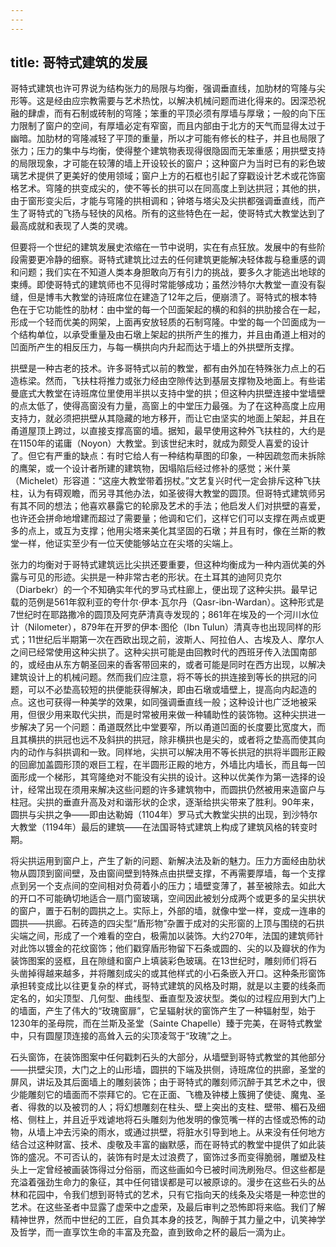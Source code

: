 ```yaml
---
---
---
```

title: 哥特式建筑的发展
---




哥特式建筑也许可界说为结构张力的局限与均衡，强调垂直线，加肋材的穹隆与尖形等。这是经由应宗教需要与艺术热忱，以解决机械问题而进化得来的。因深恐祝融的肆虐，而有石制或砖制的穹隆；笨重的平顶必须有厚墙与厚墩；一般的向下压力限制了窗户的空间，有厚墙必定有窄窗，而且内部由于北方的天气而显得太过于幽暗。加肋材的穹隆减轻了平顶的重量，所以才可能有修长的柱子，并且也局限了张力；压力的集中与均衡，使得整个建筑物表现得很隐固而无笨重感；用拱壁支持的局限现象，才可能在较薄的墙上开设较长的窗户；这种窗户为当时已有的彩色玻璃艺术提供了更美好的使用领域；窗户上方的石框也引起了穿戳设计艺术或花饰窗格艺术。穹隆的拱变成尖的，使不等长的拱可以在同高度上到达拱冠；其他的拱，由于窗形变尖后，才能与穹隆的拱相调和；钟塔与塔尖及尖拱都强调垂直线，而产生了哥特式的飞扬与轻快的风格。所有的这些特色在一起，使哥特式大教堂达到了最高成就和表现了人类的灵魂。

但要将一个世纪的建筑发展史浓缩在一节中说明，实在有点狂放。发展中的有些阶段需要更冷静的细察。哥特式建筑比过去的任何建筑更能解决轻体裁与稳重感的调和问题；我们实在不知道人类本身胆敢向万有引力的挑战，要多久才能逃出地球的束缚。即使哥特式的建筑师也不见得时常能够成功；虽然沙特尔大教堂一直没有裂缝，但是博韦大教堂的诗班席位在建造了12年之后，便崩溃了。哥特式的根本特色在于它功能性的肋材：由中堂的每一个凹面架起的横的和斜的拱肋接合在一起，形成一个轻而优美的网架，上面再安放轻质的石制穹隆。中堂的每一个凹面成为一个结构单位，以承受重量及由石墩上架起的拱所产生的推力，并且由甬道上相对的凹面所产生的相反压力，与每一横拱向内升起而达于墙上的外拱壁所支撑。

拱壁是一种古老的技术。许多哥特式以前的教堂，都有由外加在特殊张力点上的石造栋梁。然而，飞扶柱将推力或张力经由空隙传达到基层支撑物及地面上。有些诺曼底式大教堂在诗班席位里使用半拱以支持中堂的拱；但这种内拱壁连接中堂墙壁的点太低了，使得高窗没有力量，高窗上的中堂压力最强。为了在这种高度上应用支持力，就必须把拱壁从其隐藏的地方移开，而让它由坚实的地面上架起，并且在甬道屋顶上跨过，以直接支撑高窗的墙。据知，最早使用这种外飞扶柱的，大约是在1150年的诺庸（Noyon）大教堂。到该世纪末时，就成为颇受人喜爱的设计了。但它有严重的缺点：有时它给人有一种结构草图的印象，一种因疏忽而未拆除的鹰架，或一个设计者所建的建筑物，因塌陷后经过修补的感觉；米什莱（Michelet）形容道：“这座大教堂带着拐杖。”文艺复兴时代一定会排斥这种飞扶柱，认为有碍观瞻，而另寻其他办法，如圣彼得大教堂的圆顶。但哥特式建筑师另有其不同的想法；他喜欢暴露它的轮廓及艺术的手法；他启发人们对拱壁的喜爱，也许还会拼命地增建而超过了需要量；他调和它们，这样它们可以支撑在两点或更多的点上，或互为支撑；他用尖塔来美化其坚固的石墩；并且有时，像在兰斯的教堂一样，他证实至少有一位天使能够站立在尖塔的尖端上。

张力的均衡对于哥特式建筑远比尖拱还要重要，但这种均衡成为一种内涵优美的外露与可见的形迹。尖拱是一种非常古老的形状。在土耳其的迪阿贝克尔（Diarbekr）的一个不知确实年代的罗马式柱廊上，便出现了这种尖拱。最早记载的范例是561年叙利亚的夸什尔·伊本·瓦尔丹（Qasr-ibn-Wardan）。这种形式是7世纪时在耶路撒冷的圆顶及阿克萨清真寺发现的；861年在埃及的一个河川水位计（Nilometer），879年在开罗的伊本·图伦（Ibn Tulun）清真寺也出现同样的形式；11世纪后半期第一次在西欧出现之前，波斯人、阿拉伯人、古埃及人、摩尔人之间已经常使用这种尖拱了。这种尖拱可能是由回教时代的西班牙传入法国南部的，或经由从东方朝圣回来的香客带回来的，或者可能是同时在西方出现，以解决建筑设计上的机械问题。然而我们应注意，将不等长的拱连接到等长的拱冠的问题，可以不必垫高较短的拱便能获得解决，即由石墩或墙壁上，提高向内起造的点。这也可获得一种美学的效果，如同强调垂直线一般；这种设计也广泛地被采用，但很少用来取代尖拱，而是时常被用来做一种辅助性的装饰物。这种尖拱进一步解决了另一个问题：甬道既然比中堂要窄，所以甬道凹面的长度要比宽度大，而且其横拱的拱冠也远不及斜拱的拱冠，除非横拱也是尖的，或者将之垫高而使其向内的动作与斜拱调和一致。同样地，尖拱可以解决用不等长拱冠的拱将半圆形正殿的回廊加盖圆形顶的艰巨工程，在半圆形正殿的地方，外墙比内墙长，而且每一凹面形成一个梯形，其穹隆绝对不能没有尖拱的设计。这种以优美作为第一选择的设计，经常出现在须用来解决这些问题的许多建筑物中，而圆拱仍然被用来造窗户与柱冠。尖拱的垂直升高及对和谐形状的企求，逐渐给拱尖带来了胜利。90年来，圆拱与尖拱之争——即由达勒姆（1104年）罗马式大教堂尖拱的出现，到沙特尔大教堂（1194年）最后的建筑——在法国哥特式建筑上构成了建筑风格的转变时期。

将尖拱运用到窗户上，产生了新的问题、新解决法及新的魅力。压力方面经由肋状物从圆顶到窗间壁，及由窗间壁到特殊点由拱壁支撑，不再需要厚墙，每一个支撑点到另一个支点间的空间相对负荷着小的压力；墙壁变薄了，甚至被除去。如此大的开口不可能确切地适合一扇门窗玻璃，空间因此被划分成两个或更多的呈尖拱状的窗户，置于石制的圆拱之上。实际上，外部的墙，就像中堂一样，变成一连串的圆拱——拱廊。石砖造的四尖型“盾形物”杂置于成对的尖形窗的上顶与围绕的石拱尖端之间，形成了一个难看的空白，极需加以装饰。大约270年，法国的建筑师针对此饰以镀金的花纹窗饰；他们戳穿盾形物留下石条或圆的、尖的以及瓣状的作为装饰图案的竖框，且在隙缝和窗户上填装彩色玻璃。在13世纪时，雕刻师们将石头凿掉得越来越多，并将雕刻成尖的或其他样式的小石条嵌入开口。这种条形窗饰承担转变成比以往更复杂的样式，哥特式建筑的风格及时期，就是以主要的线条而定名的，如尖顶型、几何型、曲线型、垂直型及波状型。类似的过程应用到大门上的墙面，产生了伟大的“玫瑰窗扉”，它呈辐射状的窗饰产生了一种辐射型，始于1230年的圣母院，而在兰斯及圣堂（Sainte Chapelle）臻于完美，在哥特式教堂中，只有圆屋顶连接的高耸入云的尖顶凌驾于“玫瑰”之上。

石头窗饰，在装饰图案中任何戳刺石头的大部分，从墙壁到哥特式教堂的其他部分——拱壁尖顶，大门之上的山形墙，圆拱的下端及拱侧，诗班席位的拱廊，圣堂的屏风，讲坛及其后面墙上的雕刻装饰；由于哥特式的雕刻师沉醉于其艺术之中，很少能雕刻它的墙面而不崇拜它的。它在正面、飞檐及钟楼上簇拥了使徒、魔鬼、圣者、得救的以及被罚的人；将幻想雕刻在柱头、壁上突出的支柱、壁带、楣石及细格、侧柱上，并且近乎戏谑地将石头雕刻为他发明的像笕嘴一样的古怪或恐怖的动物，从墙上冲去污染的雨水，或通过拱壁，将脏水引导到地上。从来没有任何地方结合过这种财富、技术、虔敬及丰富的幽默感，而在哥特式的教堂中提供了如此装饰的盛况。不可否认的，装饰有时是太过浪费了，窗饰过多而变得脆弱，雕塑及柱头上一定曾经被画装饰得过分俗丽，而这些画如今已被时间洗刷殆尽。但这些都是充溢着强劲生命力的象征，其中任何错误都是可以被原谅的。漫步在这些石头的丛林和花园中，令我们想到哥特式的艺术，只有它指向天的线条及尖塔是一种恋世的艺术。在这些圣者中显露了虚荣中之虚荣，及最后审判之恐怖即将来临。我们了解精神世界，然而中世纪的工匠，自负其本身的技艺，陶醉于其力量之中，讥笑神学及哲学，而一直享饮生命的丰富及充盈，直到致命之杯的最后一滴为止。